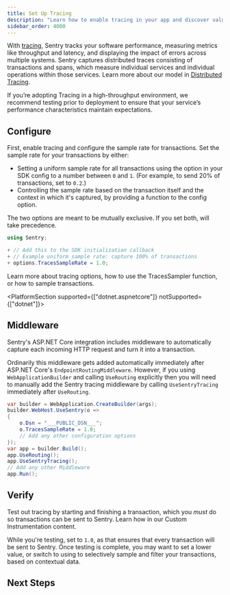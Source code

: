 ```yaml
---
title: Set Up Tracing
description: "Learn how to enable tracing in your app and discover valuable performance insights of your application."
sidebar_order: 4000
---
```


With [tracing](/product/performance/), Sentry tracks your software performance, measuring metrics like throughput and latency, and displaying the impact of errors across multiple systems. Sentry captures distributed traces consisting of transactions and spans, which measure individual services and individual operations within those services. Learn more about our model in [Distributed Tracing](/product/sentry-basics/tracing/distributed-tracing/).

<Note>

If you’re adopting Tracing in a high-throughput environment, we recommend testing prior to deployment to ensure that your service’s performance characteristics maintain expectations.

</Note>

## Configure

First, enable tracing and configure the sample rate for transactions. Set the sample rate for your transactions by either:

- Setting a uniform sample rate for all transactions using the <PlatformIdentifier name="traces-sample-rate" /> option in your SDK config to a number between `0` and `1`. (For example, to send 20% of transactions, set <PlatformIdentifier name="traces-sample-rate" /> to `0.2`.)
- Controlling the sample rate based on the transaction itself and the context in which it's captured, by providing a function to the <PlatformIdentifier name="traces-sampler" /> config option.

The two options are meant to be mutually exclusive. If you set both, <PlatformIdentifier name="traces-sampler" /> will take precedence.

```csharp {diff}
using Sentry;

+ // Add this to the SDK initialization callback
+ // Example uniform sample rate: capture 100% of transactions
+ options.TracesSampleRate = 1.0;
```

Learn more about tracing <PlatformLink to="/configuration/options/#tracing-options">options</PlatformLink>, how to use the <PlatformLink to="/configuration/sampling/#setting-a-sampling-function">TracesSampler</PlatformLink> function, or how to <PlatformLink to="/configuration/sampling/#sampling-transaction-events">sample transactions</PlatformLink>.

<PlatformSection supported={["dotnet.aspnetcore"]} notSupported={["dotnet"]}>

## Middleware

Sentry's ASP.NET Core integration includes middleware to automatically capture each incoming HTTP request and turn it into a transaction.

Ordinarily this middleware gets added automatically immediately after ASP.NET Core's `EndpointRoutingMiddleware`. However, if you using `WebApplicationBuilder` and calling `UseRouting` explicitly then you will need to manually add the Sentry tracing middleware by calling `UseSentryTracing` immediately after `UseRouting`.

```csharp
var builder = WebApplication.CreateBuilder(args);
builder.WebHost.UseSentry(o =>
{
    o.Dsn = "___PUBLIC_DSN___";
    o.TracesSampleRate = 1.0;
    // Add any other configuration options
});
var app = builder.Build();
app.UseRouting();
app.UseSentryTracing();
// Add any other Middleware
app.Run();
```

</PlatformSection>

## Verify

Test out tracing by starting and finishing a transaction, which you _must_ do so transactions can be sent to Sentry. Learn how in our <PlatformLink to="/tracing/instrumentation/custom-instrumentation/">Custom Instrumentation</PlatformLink> content.

While you're testing, set <PlatformIdentifier name="traces-sample-rate" /> to `1.0`, as that ensures that every transaction will be sent to Sentry. Once testing is complete, you may want to set a lower <PlatformIdentifier name="traces-sample-rate" /> value, or switch to using <PlatformIdentifier name="traces-sampler" /> to selectively sample and filter your transactions, based on contextual data.

## Next Steps

<PageGrid />
